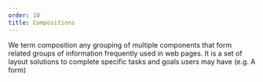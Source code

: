 ```yaml
---
order: 10
title: Compositions
---
```



<Paragraph size="lead">
  We term composition any grouping of multiple components that form related
  groups of information frequently used in web pages. It is a set of layout
  solutions to complete specific tasks and goals users may have (e.g. A form)
</Paragraph>

